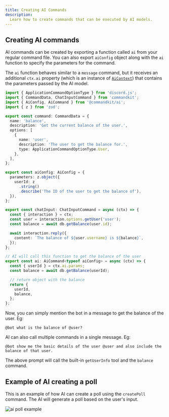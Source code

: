 ```yaml
---
title: Creating AI Commands
description:
  Learn how to create commands that can be executed by AI models.
---
```


## Creating AI commands

AI commands can be created by exporting a function called `ai` from
your regular command file. You can also export `aiConfig` object along
with the `ai` function to specify the parameters for the command.

The `ai` function behaves similar to a `message` command, but it
receives an additional `ctx.ai` property (which is an instance of
[`AiContext`](../../api-reference/ai/classes/ai-context.mdx)) that
contains the parameters passed by the AI model.

```typescript title="src/app/commands/balance.ts"
import { ApplicationCommandOptionType } from 'discord.js';
import { CommandData, ChatInputCommand } from 'commandkit';
import { AiConfig, AiCommand } from '@commandkit/ai';
import { z } from 'zod';

export const command: CommandData = {
  name: 'balance',
  description: 'Get the current balance of the user.',
  options: [
    {
      name: 'user',
      description: 'The user to get the balance for.',
      type: ApplicationCommandOptionType.User,
    },
  ],
};

export const aiConfig: AiConfig = {
  parameters: z.object({
    userId: z
      .string()
      .describe('The ID of the user to get the balance of'),
  }),
};

export const chatInput: ChatInputCommand = async (ctx) => {
  const { interaction } = ctx;
  const user = interaction.options.getUser('user');
  const balance = await db.getBalance(user.id);

  await interaction.reply({
    content: `The balance of ${user.username} is ${balance}`,
  });
};

// AI will call this function to get the balance of the user
export const ai: AiCommand<typeof aiConfig> = async (ctx) => {
  const { userId } = ctx.ai.params;
  const balance = await db.getBalance(userId);

  // return object with the balance
  return {
    userId,
    balance,
  };
};
```

Now, you can simply mention the bot in a message to get the balance of
the user. Eg:

```text
@bot what is the balance of @user?
```

AI can also call multiple commands in a single message. Eg:

```text
@bot show me the basic details of the user @user and also include the balance of that user.
```

The above prompt will call the built-in `getUserInfo` tool and the
`balance` command.

## Example of AI creating a poll

This is an example of how AI can create a poll using the `createPoll`
command. The AI will generate a poll based on the user's input.

![ai poll example](/img/ai-poll-example.png)
